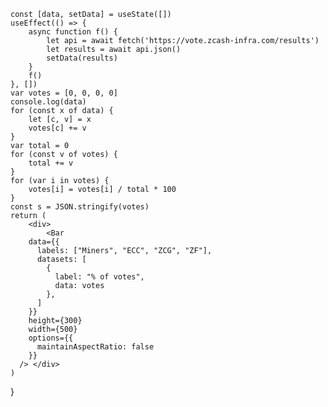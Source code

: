 
    const [data, setData] = useState([])
    useEffect(() => {
        async function f() {
            let api = await fetch('https://vote.zcash-infra.com/results')
            let results = await api.json()
            setData(results)
        }
        f()
    }, [])
    var votes = [0, 0, 0, 0]
    console.log(data)
    for (const x of data) {
        let [c, v] = x
        votes[c] += v
    }
    var total = 0
    for (const v of votes) {
        total += v
    }
    for (var i in votes) {
        votes[i] = votes[i] / total * 100
    }
    const s = JSON.stringify(votes)
    return (
        <div>           
            <Bar
        data={{
          labels: ["Miners", "ECC", "ZCG", "ZF"],
          datasets: [
            {
              label: "% of votes",
              data: votes
            },
          ]
        }}
        height={300}
        width={500}
        options={{
          maintainAspectRatio: false
        }}
      /> </div>
    )
}

<VoteChart />
